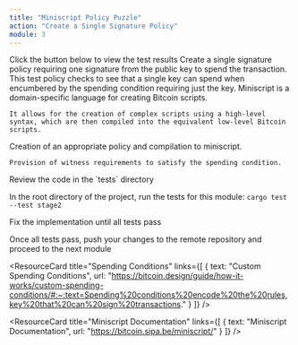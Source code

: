 ```yaml
---
title: "Miniscript Policy Puzzle"
action: "Create a Single Signature Policy"
module: 3
---
```


<ContentBox title="" description="">
<TestResult title="Test Result" status="not started" moduleNumber={3}>
  Click the button below to view the test results
</TestResult>

<ChallengeBrief title="Create a Single Signature Policy">
Create a single signature policy requiring one signature from the public key to spend the transaction. This test policy checks to see that a single key can spend when encumbered by the spending condition requiring just the key.
</ChallengeBrief>

<ConceptCard title="Miniscript Policy Fundamentals">
  <ListItem title="Miniscript Syntax">
    Miniscript is a domain-specific language for creating Bitcoin scripts.

    It allows for the creation of complex scripts using a high-level syntax, which are then compiled into the equivalent low-level Bitcoin scripts.
  </ListItem>
</ConceptCard>

<ConceptCard title="Common Issues to Look For">
  <ListItem title="Policy Creation">
    Creation of an appropriate policy and compilation to miniscript.

    Provision of witness requirements to satisfy the spending condition.
  </ListItem>
</ConceptCard>

<SetupSteps>
  Review the code in the `tests` directory

  In the root directory of the project, run the tests for this module: `cargo test --test stage2`

  Fix the implementation until all tests pass

  Once all tests pass, push your changes to the remote repository and proceed to the next module
</SetupSteps>

<ResourceSection>
<ResourceCard 
  title="Miniscript Puzzle Overview"
  links={[
    { text: "Miniscript Puzzle Overview", url: "https://gist.github.com/Extheoisah/0e1127121b3ad7620ac75ee29c7cd97f" }
  ]}
/>

<ResourceCard 
  title="Spending Conditions"
  links={[
    { text: "Custom Spending Conditions", url: "https://bitcoin.design/guide/how-it-works/custom-spending-conditions/#:~:text=Spending%20conditions%20encode%20the%20rules,key%20that%20can%20sign%20transactions." }
  ]}
/>

<ResourceCard 
  title="Miniscript Documentation"
  links={[
    { text: "Miniscript Documentation", url: "https://bitcoin.sipa.be/miniscript/" }
  ]}
/>
</ResourceSection>
</ContentBox>
